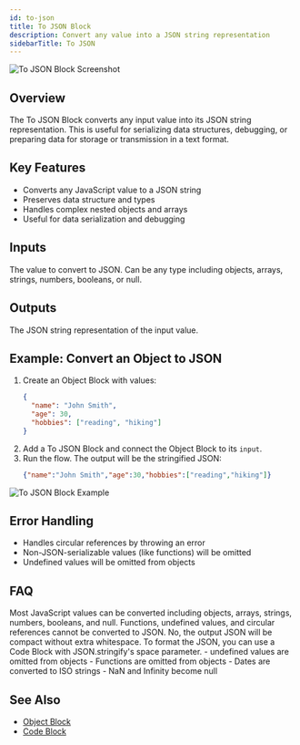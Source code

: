 ```yaml
---
id: to-json
title: To JSON Block
description: Convert any value into a JSON string representation
sidebarTitle: To JSON
---
```


![To JSON Block Screenshot](./assets/to-json-block.png)

## Overview

The To JSON Block converts any input value into its JSON string representation. This is useful for serializing data structures, debugging, or preparing data for storage or transmission in a text format.

## Key Features

- Converts any JavaScript value to a JSON string
- Preserves data structure and types
- Handles complex nested objects and arrays
- Useful for data serialization and debugging

## Inputs

<ParamField path="input" type="any" required>
  The value to convert to JSON. Can be any type including objects, arrays, strings, numbers, booleans, or null.
</ParamField>

## Outputs

<ResponseField name="output" type="string">
  The JSON string representation of the input value.
</ResponseField>

## Example: Convert an Object to JSON

1. Create an Object Block with values:
   ```json
   {
     "name": "John Smith",
     "age": 30,
     "hobbies": ["reading", "hiking"]
   }
   ```
2. Add a To JSON Block and connect the Object Block to its `input`.
3. Run the flow. The output will be the stringified JSON:
   ```json
   {"name":"John Smith","age":30,"hobbies":["reading","hiking"]}
   ```

<Frame>
  <img src="./assets/to-json-block-example.png" alt="To JSON Block Example" />
</Frame>

## Error Handling

- Handles circular references by throwing an error
- Non-JSON-serializable values (like functions) will be omitted
- Undefined values will be omitted from objects

## FAQ

<AccordionGroup>
  <Accordion title="What types of values can be converted to JSON?">
    Most JavaScript values can be converted including objects, arrays, strings, numbers, booleans, and null. Functions, undefined values, and circular references cannot be converted to JSON.
  </Accordion>

  <Accordion title="Will the output JSON be formatted/pretty-printed?">
    No, the output JSON will be compact without extra whitespace. To format the JSON, you can use a Code Block with JSON.stringify's space parameter.
  </Accordion>

  <Accordion title="How are special values handled?">
    - undefined values are omitted from objects
    - Functions are omitted from objects
    - Dates are converted to ISO strings
    - NaN and Infinity become null
  </Accordion>
</AccordionGroup>

## See Also

- [Object Block](/block-reference/data/object)
- [Code Block](/block-reference/code/code)


